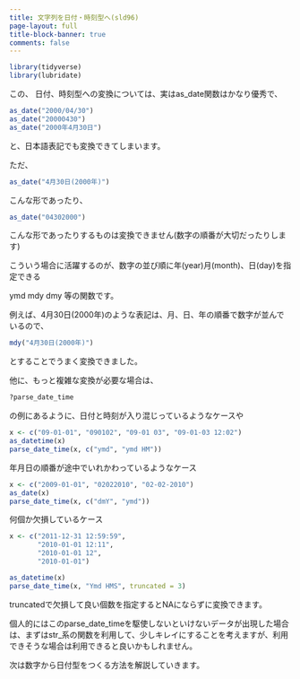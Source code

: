 ```yaml
---
title: 文字列を日付・時刻型へ(sld96)
page-layout: full
title-block-banner: true
comments: false
---
```


```r
library(tidyverse)
library(lubridate)
```

この、 日付、時刻型への変換については、実はas_date関数はかなり優秀で、

```r
as_date("2000/04/30")
as_date("20000430")
as_date("2000年4月30日")
```

と、日本語表記でも変換できてしまいます。

ただ、

```r
as_date("4月30日(2000年)")
```

こんな形であったり、

```r
as_date("04302000")
```

こんな形であったりするものは変換できません(数字の順番が大切だったりします)

こういう場合に活躍するのが、数字の並び順に年(year)月(month)、日(day)を指定できる

ymd mdy dmy 等の関数です。

例えば、4月30日(2000年)のような表記は、月、日、年の順番で数字が並んでいるので、

```r
mdy("4月30日(2000年)")
```

とすることでうまく変換できました。

他に、もっと複雑な変換が必要な場合は、

```r
?parse_date_time
```

の例にあるように、日付と時刻が入り混じっているようなケースや

```r
x <- c("09-01-01", "090102", "09-01 03", "09-01-03 12:02")
as_datetime(x)
parse_date_time(x, c("ymd", "ymd HM"))
```

年月日の順番が途中でいれかわっているようなケース

```r
x <- c("2009-01-01", "02022010", "02-02-2010")
as_date(x)
parse_date_time(x, c("dmY", "ymd"))
```

何個か欠損しているケース

```r
x <- c("2011-12-31 12:59:59", 
       "2010-01-01 12:11", 
       "2010-01-01 12",
       "2010-01-01")

as_datetime(x)
parse_date_time(x, "Ymd HMS", truncated = 3)
```

truncatedで欠損して良い個数を指定するとNAにならずに変換できます。

個人的にはこのparse_date_timeを駆使しないといけないデータが出現した場合は、まずはstr_系の関数を利用して、少しキレイにすることを考えますが、利用できそうな場合は利用できると良いかもしれません。

次は数字から日付型をつくる方法を解説していきます。

